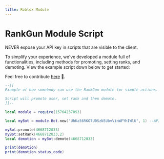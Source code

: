 ---
title: Roblox Module
---


# RankGun Module Script 

<Callout type="error" emoji="️🚫">
  NEVER expose your API key in scripts that are visible to the client. 
</Callout>

To simplify your experience, we've developed a module full of functionalities, including methods for promoting, setting ranks, and demoting. View the example script down below to get started: 

Feel free to contribute [here](https://github.com/Noah-Haf/RankGunRobloxModule) 💖. 

```lua
--[[
Example of how somebody can use the RankGun module for simple actions.

Script will promote user, set rank and then demote.
]]--

local module = require(15764237093)

local myBot = module.Bot.new("UhKa56RKO7U0SzN5UbvVinWFYhIWlU", 1) --API KEY, WORKSPACE ID

myBot:promote(4668712033)
myBot:setRank(4668712033,2)
local demotion = myBot:demote(4668712033)

print(demotion)
print(demotion.status_code)
```
